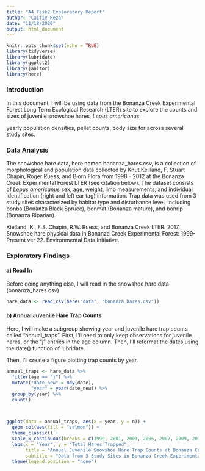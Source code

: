 ```yaml
---
title: "A4 Task2 Exploratory Report"
author: "Caitie Reza"
date: "11/18/2020"
output: html_document
---
```


```r
knitr::opts_chunk$set(echo = TRUE)
library(tidyverse)
library(lubridate)
library(ggplot2)
library(janitor)
library(here)
```

### Introduction

In this document, I will be using data from the Bonanza Creek Experimental Forest Long Term Ecological Research (LTER) site to explore the counts and sizes of juvenile snowshoe hares, *Lepus americanus*. 

yearly population densities, pellet counts, body size for  across several study sites. 











### Data Analysis
The snowshoe hare data, here named bonanza_hares.csv, is a collection of morphological and population data collected by Knut Keilland, F. Stuart Chapin, Roger Ruess, and Bjorn Flora from 1998 - 2012 at the Bonanza Creek Experimental Forest LTER (see citation below). The dataset consists of *Lepus americanus* sex, age, weight, limb measurements, and individual identification (right and left ear tag) information.   Trap data was used from 3 study sites characterized by habitat type and disturbance level, including bonbs (Bonanza Black Spruce), bonmat (Bonanza mature), and bonrip (Bonanza Riparian). 



Kielland, K., F.S. Chapin, R.W. Ruess, and Bonanza Creek LTER. 2017. Snowshoe hare physical data in Bonanza Creek Experimental Forest: 1999-Present ver 22. Environmental Data Initiative. 




### Exploratory Findings

#### a) Read In
Before doing anything else, I will read in the snowshoe hare data (bonanza_hares.csv)



```r
hare_data <- read_csv(here("data", "bonanza_hares.csv"))
```


#### b) Annual Juvenile Hare Trap Counts
Here, I will make a subgroup showing year and juvenile hare trap counts called "annual_traps".  First, I'll need to only keep observations for juvenile hares, or the "j" entries in the age column. Then, I'll reformat the dates using the date() function of lubridate. 

Then, I'll create a figure plotting trap counts by year. 


```r
annual_traps <- hare_data %>% 
  filter(age == "j") %>% 
  mutate("date_new" = mdy(date),
         "year" = year(date_new)) %>%
  group_by(year) %>% 
  count()
  


ggplot(data = annual_traps, aes(x = year, y = n)) +
  geom_col(aes(fill = "salmon")) +
  theme_classic() +
  scale_x_continuous(breaks = c(1999, 2001, 2003, 2005, 2007, 2009, 2011)) +
  labs(x = "Year", y = "Total Hares Trapped",
       title = "Annual Juvenile Snowshoe Hare Trap Counts at Bonanza Creek LTER from 1999 - 2012",
       subtitle = "Data from 3 Study Sites in Bonanza Creek Experimental Forest Long Term Ecological Research Site (Kielland, K. et. al, 2017) ") +
  theme(legend.position = "none")
       
       
         
         
```



